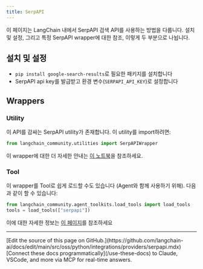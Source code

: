 ```yaml
---
title: SerpAPI
---
```


이 페이지는 LangChain 내에서 SerpAPI 검색 API를 사용하는 방법을 다룹니다.
설치 및 설정, 그리고 특정 SerpAPI wrapper에 대한 참조, 이렇게 두 부분으로 나뉩니다.

## 설치 및 설정
- `pip install google-search-results`로 필요한 패키지를 설치합니다
- SerpAPI api key를 발급받고 환경 변수(`SERPAPI_API_KEY`)로 설정합니다

## Wrappers

### Utility

이 API를 감싸는 SerpAPI utility가 존재합니다. 이 utility를 import하려면:

```python
from langchain_community.utilities import SerpAPIWrapper
```

이 wrapper에 대한 더 자세한 안내는 [이 노트북](/oss/python/integrations/tools/serpapi)을 참조하세요.

### Tool

이 wrapper를 Tool로 쉽게 로드할 수도 있습니다 (Agent와 함께 사용하기 위해).
다음과 같이 할 수 있습니다:
```python
from langchain_community.agent_toolkits.load_tools import load_tools
tools = load_tools(["serpapi"])
```

이에 대한 자세한 정보는 [이 페이지](/oss/python/integrations/tools)를 참조하세요

---

<Callout icon="pen-to-square" iconType="regular">
    [Edit the source of this page on GitHub.](https://github.com/langchain-ai/docs/edit/main/src/oss/python/integrations/providers/serpapi.mdx)
</Callout>
<Tip icon="terminal" iconType="regular">
    [Connect these docs programmatically](/use-these-docs) to Claude, VSCode, and more via MCP for    real-time answers.
</Tip>
